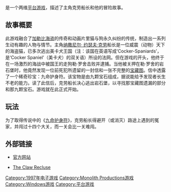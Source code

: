 {{unreferenced|time=2008-10-5}}
{{NoteTA
|G1=Games
|1=zh-hans:虎胆神猫; zh-tw:酷辣船長凱狄珂琳
}}
{{Infobox VG
| title = 虎胆神猫
| image =
| developer = [[Monolith_Productions|Monolith Productions]] 
| publisher = {{vgr|NA|Monolith Productions|JP|[[宝岛社|宝岛社]]|TW|正謙軟體}}
| released = {{vgrelease|NA|1997年9月30日|EU|1998年2月17日|JP|1998年5月24日}}
| genre = [[平台游戏|平台]]
| modes = [[单人电子游戏|单人]]、[[多人电子游戏|多人]]
| platforms = [[Windows|Windows]]
}}

{{vgname|虎胆神猫|cn=虎胆神猫|en=Claw|tw=酷辣船長凱狄珂琳}}是一个两维[[平台游戏|平台游戏]]，描述了主角克劳船长和他的冒险故事。

== 故事概要 ==

此游戏融合了[[加勒比海盗|加勒比海盗]]的传奇和动画片里猫与狗永久纠纷的传统，制造出一系列生动有趣的人物与情节。主角[[纳撒尼尔·_约瑟夫·克劳|纳撒尼尔· 约瑟夫·克劳]]船长是一位威震（动物）天下的海盗猫，已多次逃出美卡犬王国（注：该国在英语写成‘Cocker-Spaniards’，是‘Cocker Spaniel’（美卡犬）的双关语）所设的法网。但在游戏的开头，他终于在一场激烈的海战中被国王的走狗勒·罗舍击败并逮捕。当他被关押在勒·罗舍的岩石堡时，他竟然发现一位前死犯所遗留的一封信和一张不完整的[[宝藏图|宝藏图]]。信中透露了一个稀奇珍宝：九命护身符。该宝物是由九颗宝石组成，据说能给予发现者长生不老的能力。读了此信后，克劳船长决心逃出岩石堡，以寻找那宝藏图遗漏的部分和那九颗宝石。游戏就在此正式开始。

== 玩法 ==

为了取得传说中的《[[九命护身符|九命护身符]]》，克劳船长得避开（或消灭）路途上遇到的冤家，并闯过十四个大关，而一关会比一关难闯。

== 外部链接 ==

* {{En icon}}[https://web.archive.org/web/20110415170609/http://www.captainclaw.com/ 官方网站]
* {{En icon}}[http://www.kapitanpazur.piasta.pl/en/index.html The Claw Recluse] {{Wayback|url=http://www.kapitanpazur.piasta.pl/en/index.html |date=20181021171903 }}

{{DEFAULTSORT:Claw}}
[[Category:1997年电子游戏|Category:1997年电子游戏]]
[[Category:Monolith_Productions游戏|Category:Monolith Productions游戏]]
[[Category:Windows游戏|Category:Windows游戏]]
[[Category:平台游戏|Category:平台游戏]]

{{platform-videogame-stub}}